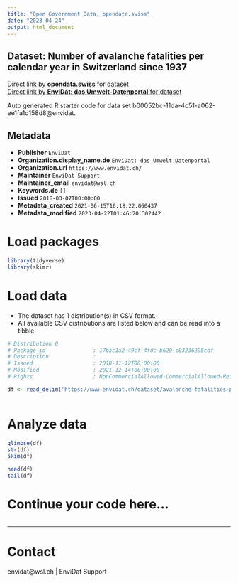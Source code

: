 ```yaml
---
title: "Open Government Data, opendata.swiss"
date: "2023-04-24"
output: html_document
---
```


## Dataset: Number of avalanche fatalities per calendar year in Switzerland since 1937



[Direct link by **opendata.swiss** for dataset](https://opendata.swiss/de/dataset/number-of-avalanche-fatalities-per-calendar-year-in-switzerland-since-1937)<br>
[Direct link by **EnviDat: das Umwelt-Datenportal** for dataset](https://www.envidat.ch/#/metadata/avalanche-fatalities-per-calendar-year-since-1936)

Auto generated R starter code for data set b00052bc-11da-4c51-a062-ee1fa1d158d8@envidat.

## Metadata

- **Publisher** `EnviDat`
- **Organization.display_name.de** `EnviDat: das Umwelt-Datenportal`
- **Organization.url** `https://www.envidat.ch/`
- **Maintainer** `EnviDat Support`
- **Maintainer_email** `envidat@wsl.ch`
- **Keywords.de** `[]`
- **Issued** `2018-03-07T00:00:00`
- **Metadata_created** `2021-06-15T16:18:22.060437`
- **Metadata_modified** `2023-04-22T01:46:20.302442`


# Load packages

```r

library(tidyverse)
library(skimr)

```

# Load data

-   The dataset has 1 distribution(s) in CSV format.
-   All available CSV distributions are listed below and can be read into a tibble.

```r

# Distribution 0
# Package_id               : 17bac1a2-49cf-4fdc-b629-c03236295cdf
# Description              : 
# Issued                   : 2018-11-12T00:00:00
# Modified                 : 2021-12-14T00:00:00
# Rights                   : NonCommercialAllowed-CommercialAllowed-ReferenceRequired

df <- read_delim('https://www.envidat.ch/dataset/avalanche-fatalities-per-calendar-year-since-1936/resource/7b223d38-c471-488b-a390-3e1e2a8412a9')



```

# Analyze data

```r

glimpse(df)
str(df)
skim(df)

head(df)
tail(df)

```

# Continue your code here...

```r

```

------------------------------------------------------------------------

# Contact

envidat@wsl.ch | EnviDat Support
